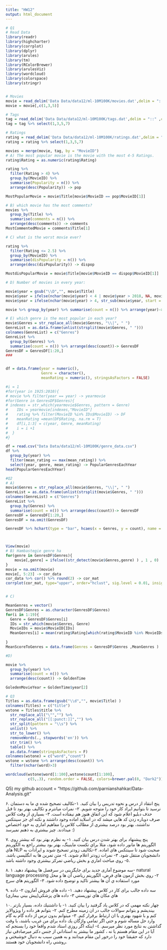 ```yaml
---
title: "HW12"
output: html_document
---
```


```r
# Q1
# Read Data
library(readr)
library(highcharter)
library(corrplot)
library(dplyr)
library(arules)
library(tm)
library(RColorBrewer)
library(arulesViz)
library(wordcloud)
library(colorspace)
library(stringr)


# Movies
movie = read_delim('Data Data/data12/ml-10M100K/movies.dat',delim = "::" ,col_names = c("MovieID",NA,"Title",NA,"Genres"))
movie = movie[,c(1,3,5)]

# Tags
tag = read_delim('Data Data/data12/ml-10M100K/tags.dat',delim = "::" ,col_names = c("UserID",NA,"MovieID",NA,"Tag",NA,"Timestamp"))
tag = tag %>% select(1,3,5,7) 

# Ratings
rating = read_delim('Data Data/data12/ml-10M100K/ratings.dat',delim = "::" ,col_names = c("UserID",NA,"MovieID",NA,"Rating",NA,"Timestamp"))
rating = rating %>% select(1,3,5,7) 

movies = merge(movie, tag, by = "MovieID")
# A) The most popular movie is the movie with the most 4-5 Ratings.
rating$Rating = as.numeric(rating$Rating)

rating %>% 
  filter(Rating > 4) %>% 
  group_by(MovieID) %>% 
  summarise(Popularity = n()) %>% 
  arrange(desc(Popularity)) -> pop

MostPopularMovie = movie$Title[movie$MovieID == pop$MovieID[1]] 

# B) which movie has the most comments? 
movies %>% 
  group_by(Title) %>% 
  summarise(comments = n()) %>% 
  arrange(desc(comments)) -> comments
MostCommentedMovie = comments$Title[1]

# C) what is the worst movie ever?

rating %>% 
  filter(Rating <= 2.5) %>% 
  group_by(MovieID) %>% 
  summarise(disPopularity = n()) %>% 
  arrange(desc(disPopularity)) -> dispop

MostdisPopularMovie = movie$Title[movie$MovieID == dispop$MovieID[1]] 

# D) Number of movies in every year: 

movie$year = gsub("\\D","", movie$Title)
movie$year = ifelse(nchar(movie$year) < 4 | movie$year > 2018, NA, movie$year)
movie$year = ifelse(nchar(movie$year) > 4, str_sub(movie$year, start = -4, end = -1), movie$year)  

movie %>% group_by(year) %>% summarise(count = n()) %>% arrange(year)-> Years   

# E) which genre is the most popular in each year? 
movie$Genres = str_replace_all(movie$Genres, "\\|", " ")
GenreList = as.data.frame(unlist(strsplit(movie$Genres, " ")))
colnames(GenreList) = c("Genres")
GenreList %>%
  group_by(Genres) %>% 
  summarise(count = n()) %>% arrange(desc(count))-> GenresDF
GenresDF = GenresDF[1:20,]
###


df = data.frame(year = numeric(),
                Genre = character(),
                meanRating = numeric(), stringsAsFactors = FALSE)

#i = 1
#for(year in 1925:2010){
# movie %>% filter(year == year) -> yearmovie
#for(Genre in GenresDF$Genres){
# indexes = str_which(yearmovie$Genres, pattern = Genre)
#    IDs = yearmovie[indexes,"MovieID"]
#    rating %>% filter(MovieID %in% IDs$MovieID) -> DF
#    meanRating =mean(DF$Rating, na.rm = T)
#    df[i,1:3] = c(year, Genre, meanRating)
#    i = i +1
#  }
#}

df = read.csv("Data Data/data12/ml-10M100K/genre_data.csv")
df %>%
  group_by(year) %>% 
  filter(mean_rating == max(mean_rating)) %>%
  select(year, genre, mean_rating) -> PopularGenresEachYear
head(PopularGenresEachYear)

#Q2
# A)
movie$Genres = str_replace_all(movie$Genres, "\\|", " ")
GenreList = as.data.frame(unlist(strsplit(movie$Genres, " ")))
colnames(GenreList) = c("Genres")
GenreList %>%
  group_by(Genres) %>% 
  summarise(count = n()) %>% arrange(desc(count))-> GenresDF
GenresDF = GenresDF[1:20,]
GenresDF = na.omit(GenresDF)

GenresDF %>% hchart(type = "bar", hcaes(x = Genres, y = count), name = "Count")



View(movie)
# B) Hambastegie genre ha 
for(genre in GenresDF$Genres){
    movie[,genre] = ifelse((str_detect(movie$Genres,genre) ) , 1 , 0)
}
movie = na.omit(movie)
movie[, 5:23] -> cor_data
cor_data %>% cor() %>% round(2) -> cor_mat
corrplot(cor_mat, type="upper", order="hclust", sig.level = 0.01, insig ="blank")


# C) 

MeanGenres = vector()
GenresDF$Genres = as.character(GenresDF$Genres)
for(i in 1:19){
  Genre = GenresDF$Genres[i]
  IDs = str_which(movie$Genres, Genre)
  MovieIDs = movie$MovieID[IDs]
  MeanGenres[i] = mean(rating$Rating[which(rating$MovieID %in% MovieIDs)])
  
}
MeanScoreToGenres = data.frame(Genres = GenresDF$Genres ,MeanGenres )

#D) 

movie %>% 
  group_by(year) %>% 
  summarise(count = n()) %>% 
  arrange(desc(count)) -> GoldenTime

GoledenMovieYear = GoldenTime$year[2]

# Q3
Titles = as.data.frame(gsub("\\d","", movie$Title) )
colnames(Titles) = c("title")
wstone = Titles$title %>% 
  str_replace_all("\"","") %>% 
  str_replace_all("[[:punct:]]","") %>% 
  str_split(pattern = "\\s") %>% 
  unlist() %>% 
  str_to_lower() %>% 
  removeWords(., stopwords('en')) %>% 
  str_trim() %>% 
  table() %>% 
  as.data.frame(stringsAsFactors = F)
colnames(wstone) = c("word","count")
wstone = wstone %>% arrange(desc(count)) %>% 
  filter(nchar(word)>3)

wordcloud(wstone$word[1:100],wstone$count[1:100],
          c(5,.3), random.order = FALSE, colors=brewer.pal(8, "Dark2"))
```

Q5)
my github account = "https://github.com/parnianshahkar/Data-Analysis.git"

۶. پنج انتقاد از درس و نحوه تدریس را بیان کنید.
١-تكاليف تصحيح شده ي ما به دستمان نرسيد تا بتوانيم ايراد كار خود را متوجه شويم.
٢- نمرات ميانترم و تكاليف بهتر بود تا قبل حذف دبليو اعلام شود كه اين اتفاق هنوز هم نيفتاده است.
٣- بسياري از وقت كلاس صرف دوباره زدن كد هايي ميشد كه در اسلايد اماده وجود داشتند و نكته اي جز سينتكس نداشتند، بهتر بود درصد بيشتري از مطالب كلاس را مفاهيم اماري به خود اختصاص ميدادند.
چيز بيشتري به ذهنم نميرسد :)

۷. پنج پیشنهاد برای بهتر شدن درس بیان کنید.
١- به نظرم بهتر بود كه بيشتر روي الگوريتم ها مانور داده شود، مثلا براي تكست ماينينگ، بهتر بود بيشتر راجع به الگوريتم هاي NLP صحبت شود تا سينتكس هاي اماده. 
٢-تكاليف زودتر تصحيح شوند و ايرادات به دانشجويان منتقل شود.
٣- نمرات زودتر اعلام شوند.
٤- متن تمرين ها به انگليسي باشد.
٥- روي مباحث اماري و بخش رياضي تمركز بيشتري وجود داشته باشد.

۸. سه موضوع آماری جدید برای جایگزینی در سرفصل ها پیشنهاد دهید.
١- natural language processing
٢- روي بخش آزمون هاي فرض، الگوريتم رياضي آن ها و محل مورد استفاده ي آن ها بيشتر تاكيد و توضيح داده شود.
٣- الگوريتم هاي سرچ 


۹. سه داده جالب برای کار در کلاس پیشنهاد دهید.
١- داده هاي فروش آمازون 
٢- داده هاي مكان هاي توريستي
٣- داده هاي پزشكي(پيش بيني بيماري) 


۱۰. چهار نکته مهمی که در کلاس یاد گرفتید را بیان کنید.
١- با داشتنيك داده، بسيار بازتر بينديشم و بتوانم سوالات جالب در ان زمينه مطرح كنم.
٢- بتوانم هر داده را ويژوالايز كنم و با شهود بهتري با ان ارتباط برقرار كنم.
٣- ميتوانم بدون ترس از داده گام به گام وارد حل مساله شوم و حتي اگر تمامي واژگان يك داده براي من غريب باشند، با وقت گذاشتن به نتايج مورد نظر ميرسم.
٤- اينكه اگر روزي استاد شدم واقعا خود را بسنجم كه آيا در اين مقام هستم يا نه ، كشور ما بيشتر به استاداني از جنس دكتر ميرصادقي نياز دارد كه حقيقتا خود را درخور اين مقام ميدانند و به همين سبب به دنبال خوشبختي و روشني راه دانشجويان خود هستند. 





